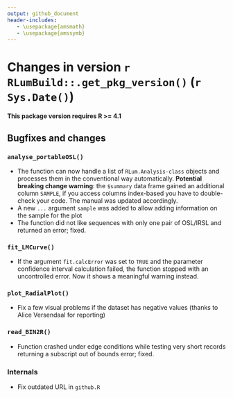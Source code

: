 ```yaml
---
output: github_document
header-includes:
   - \usepackage{amsmath}
   - \usepackage{amssymb}
---
```

<!-- NEWS.md was auto-generated by NEWS.Rmd. Please DO NOT edit by hand!-->

# Changes in version `r RLumBuild::.get_pkg_version()` (`r Sys.Date()`)

**This package version requires R >= 4.1**

## Bugfixes and changes

### `analyse_portableOSL()`
* The function can now handle a list of `RLum.Analysis-class` objects and processes 
them in the conventional way automatically. **Potential breaking change warning**: the `$summary` data frame
gained an additional column `SAMPLE`, if you access columns index-based you 
have to double-check your code. The manual was updated accordingly.
* A new `...` argument `sample` was added to allow adding information on the sample for the plot
* The function did not like sequences with only one pair of OSL/IRSL and returned an error; fixed. 

### `fit_LMCurve()`
* If the argument `fit.calcError` was set to `TRUE` and the parameter confidence interval 
calculation failed, the function stopped with an uncontrolled error. Now it shows a meaningful 
warning instead. 

### `plot_RadialPlot()`
* Fix a few visual problems if the dataset has negative values (thanks to Alice Versendaal for reporting)

### `read_BIN2R()`
* Function crashed under edge conditions while testing very short records returning a 
subscript out of bounds error; fixed.

### Internals
* Fix outdated URL in `github.R`
